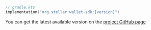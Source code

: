 
<CodeExample>

```kotlin
// gradle.kts
implementation("org.stellar:wallet-sdk:[version]")
```

</CodeExample>

You can get the latest available version on the [project GitHub page](https://github.com/stellar/kotlin-wallet-sdk)
